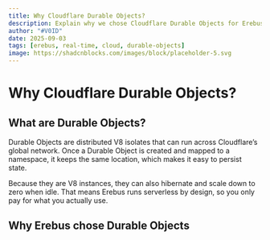 ```yaml
---
title: Why Cloudflare Durable Objects?
description: Explain why we chose Cloudflare Durable Objects for Erebus
author: "#V0ID"
date: 2025-09-03
tags: [erebus, real-time, cloud, durable-objects]
image: https://shadcnblocks.com/images/block/placeholder-5.svg
---
```


# Why Cloudflare Durable Objects?

## What are Durable Objects?

Durable Objects are distributed V8 isolates that can run across Cloudflare’s global network. Once a Durable Object is created and mapped to a namespace, it keeps the same location, which makes it easy to persist state.  

Because they are V8 instances, they can also hibernate and scale down to zero when idle. That means Erebus runs serverless by design, so you only pay for what you actually use.  

## Why Erebus chose Durable Objects
